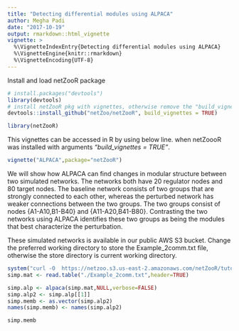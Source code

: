 ```yaml
---
title: "Detecting differential modules using ALPACA"
author: Megha Padi
date: "2017-10-19"
output: rmarkdown::html_vignette
vignette: >
  %\VignetteIndexEntry{Detecting differential modules using ALPACA}
  %\VignetteEngine{knitr::rmarkdown}
  %\VignetteEncoding{UTF-8}
---
```


Install and load netZooR package
```r
# install.packages("devtools") 
library(devtools)
# install netZooR pkg with vignettes, otherwise remove the "build_vignettes = TRUE" argument.
devtools::install_github("netZoo/netZooR", build_vignettes = TRUE)
```

```r
library(netZooR)
```

This vignettes can be accessed in R by using below line. when netZoooR was installed with arguments *"build_vignettes = TRUE"*.
```r
vignette("ALPACA",package="netZooR")
```

\section{A simple example with two node groups}
We will show how ALPACA can find changes in modular structure between two simulated networks. The networks both have 20 regulator nodes and 80 target nodes. The baseline network consists of two groups that are strongly connected to each other, whereas the perturbed network has weaker connections between the two groups. The two groups consist of nodes {A1-A10,B1-B40} and {A11-A20,B41-B80}. Contrasting the two networks using ALPACA identifies these two groups as being the modules that best characterize the perturbation.

These simulated networks is available in our public AWS S3 bucket. Change the preferred working directory to store the Example_2comm.txt file, otherwise the store directory is current working directory.
```r
system("curl -O  https://netzoo.s3.us-east-2.amazonaws.com/netZooR/tutorial_datasets/Example_2comm.txt")
simp.mat <- read.table("./Example_2comm.txt",header=TRUE) 
```


```r
simp.alp <- alpaca(simp.mat,NULL,verbose=FALSE)
simp.alp2 <- simp.alp[[1]]
simp.memb <- as.vector(simp.alp2)
names(simp.memb) <- names(simp.alp2)

simp.memb


```
